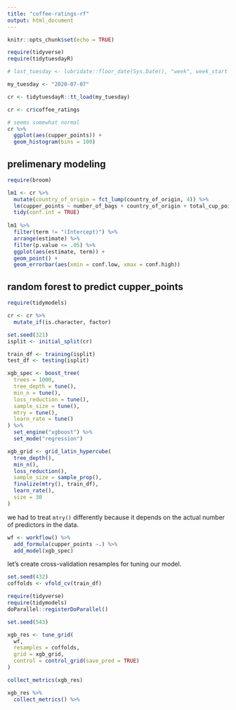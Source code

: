 ```yaml
---
title: "coffee-ratings-rf"
output: html_document
---
```


```r
knitr::opts_chunk$set(echo = TRUE)
```

```r
require(tidyverse)
require(tidytuesdayR)

# last_tuesday <- lubridate::floor_date(Sys.Date(), "week", week_start = 2)

my_tuesday <- "2020-07-07"

cr <- tidytuesdayR::tt_load(my_tuesday)

cr <- cr$coffee_ratings
```

```r

# seems somewhat normal
cr %>% 
  ggplot(aes(cupper_points)) +
  geom_histogram(bins = 100)
```

## prelimenary modeling

```r
require(broom)

lm1 <- cr %>%
  mutate(country_of_origin = fct_lump(country_of_origin, 4)) %>% 
  lm(cupper_points ~ number_of_bags + country_of_origin + total_cup_points + altitude_mean_meters, data = .) %>% 
  tidy(conf.int = TRUE)
  
lm1 %>% 
  filter(term != "(Intercept)") %>% 
  arrange(estimate) %>% 
  filter(p.value <= .05) %>% 
  ggplot(aes(estimate, term)) +
  geom_point() +
  geom_errorbar(aes(xmin = conf.low, xmax = conf.high))
```

## random forest to predict cupper_points

```r
require(tidymodels)

cr <- cr %>% 
  mutate_if(is.character, factor)

set.seed(321)
isplit <- initial_split(cr)

train_df <- training(isplit)
test_df <- testing(isplit)

xgb_spec <- boost_tree(
  trees = 1000,
  tree_depth = tune(),
  min_n = tune(),
  loss_reduction = tune(),
  sample_size = tune(),
  mtry = tune(),
  learn_rate = tune()
) %>% 
  set_engine("xgboost") %>% 
  set_mode("regression")

xgb_grid <- grid_latin_hypercube(
  tree_depth(),
  min_n(),
  loss_reduction(),
  sample_size = sample_prop(),
  finalize(mtry(), train_df),
  learn_rate(),
  size = 30
)
```

we had to treat `mtry()` differently because it depends on the actual number of predictors in the data.

```r
wf <- workflow() %>% 
  add_formula(cupper_points ~.) %>% 
  add_model(xgb_spec)
```

let's create cross-validation resamples for tuning our model.

```r
set.seed(432)
coffolds <- vfold_cv(train_df)
```

```r
require(tidyverse)
require(tidymodels)
doParallel::registerDoParallel()

set.seed(543)

xgb_res <- tune_grid(
  wf,
  resamples = coffolds,
  grid = xgb_grid,
  control = control_grid(save_pred = TRUE)
)

```

```r
collect_metrics(xgb_res)
```

```r
xgb_res %>%
  collect_metrics() %>%
  
```









